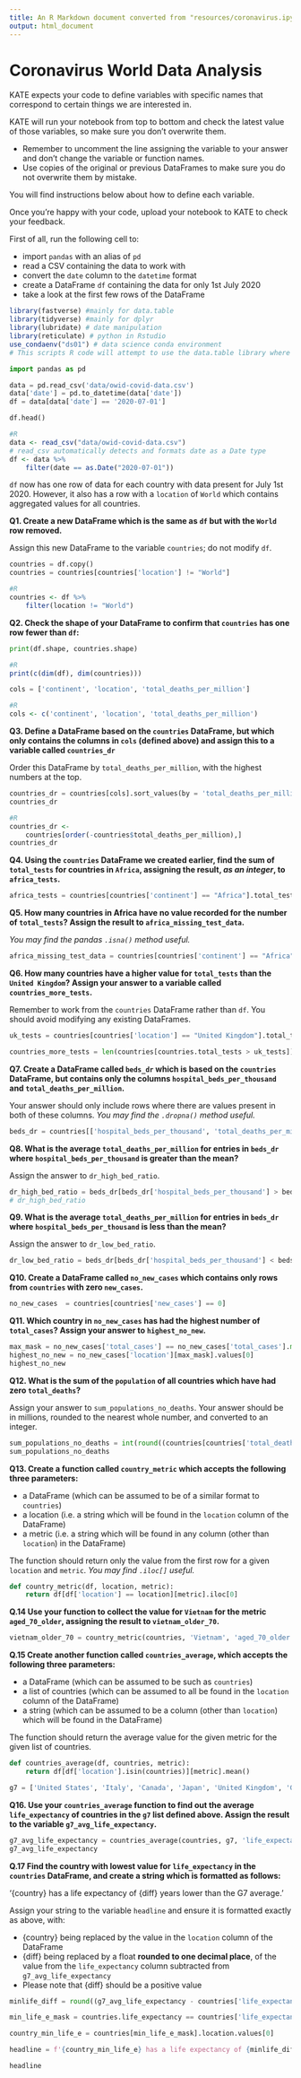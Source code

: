```yaml
---
title: An R Markdown document converted from "resources/coronavirus.ipynb"
output: html_document
---
```


# Coronavirus World Data Analysis

KATE expects your code to define variables with specific names that correspond to certain things we are interested in.

KATE will run your notebook from top to bottom and check the latest value of those variables, so make sure you don't overwrite them.

* Remember to uncomment the line assigning the variable to your answer and don't change the variable or function names.
* Use copies of the original or previous DataFrames to make sure you do not overwrite them by mistake.

You will find instructions below about how to define each variable.

Once you're happy with your code, upload your notebook to KATE to check your feedback.

First of all, run the following cell to:

- import `pandas` with an alias of `pd`
- read a CSV containing the data to work with
- convert the `date` column to the `datetime` format
- create a DataFrame `df` containing the data for only 1st July 2020
- take a look at the first few rows of the DataFrame

```r
library(fastverse) #mainly for data.table
library(tidyverse) #mainly for dplyr
library(lubridate) # date manipulation
library(reticulate) # python in Rstudio
use_condaenv("ds01") # data science conda environment
# This scripts R code will attempt to use the data.table library where possible
```

```python
import pandas as pd

data = pd.read_csv('data/owid-covid-data.csv')
data['date'] = pd.to_datetime(data['date'])
df = data[data['date'] == '2020-07-01']

df.head()
```

```r
#R
data <- read_csv("data/owid-covid-data.csv") 
# read_csv automatically detects and formats date as a Date type
df <- data %>% 
    filter(date == as.Date("2020-07-01"))
```

`df` now has one row of data for each country with data present for July 1st 2020. However, it also has a row with a `location` of `World` which contains aggregated values for all countries. 

**Q1. Create a new DataFrame which is the same as `df` but with the `World` row removed.**

Assign this new DataFrame to the variable `countries`; do not modify `df`.

```python
countries = df.copy()
countries = countries[countries['location'] != "World"]
```

```r
#R
countries <- df %>% 
    filter(location != "World")

```

**Q2. Check the shape of your DataFrame to confirm that `countries` has one row fewer than `df`:**

```python
print(df.shape, countries.shape)
```

```r
#R
print(c(dim(df), dim(countries)))
```


```python
cols = ['continent', 'location', 'total_deaths_per_million']
```


```r
#R
cols <- c('continent', 'location', 'total_deaths_per_million')
```

**Q3. Define a DataFrame based on the `countries` DataFrame, but which only contains the columns in `cols` (defined above) and assign this to a variable called `countries_dr`**

Order this DataFrame by `total_deaths_per_million`, with the highest numbers at the top.

```python
countries_dr = countries[cols].sort_values(by = 'total_deaths_per_million', ascending = False)
countries_dr
```

```r
#R
countries_dr <- 
    countries[order(-countries$total_deaths_per_million),]
countries_dr
```

**Q4. Using the `countries` DataFrame we created earlier, find the sum of `total_tests` for countries in `Africa`, assigning the result, *as an integer*, to `africa_tests`.**

```python
africa_tests = countries[countries['continent'] == "Africa"].total_tests.sum()
```


**Q5. How many countries in Africa have no value recorded for the number of `total_tests`? Assign the result to `africa_missing_test_data`.**

*You may find the pandas `.isna()` method useful.*

```python
africa_missing_test_data = countries[countries['continent'] == "Africa"].total_tests.isna().sum()
```

**Q6. How many countries have a higher value for `total_tests` than the `United Kingdom`? Assign your answer to a variable called `countries_more_tests`.**

Remember to work from the `countries` DataFrame rather than `df`. You should avoid modifying any existing DataFrames. 

```python
uk_tests = countries[countries['location'] == "United Kingdom"].total_tests.values[0]

countries_more_tests = len(countries[countries.total_tests > uk_tests])
```

**Q7. Create a DataFrame called `beds_dr` which is based on the `countries` DataFrame, but contains only the columns `hospital_beds_per_thousand` and `total_deaths_per_million`.**

Your answer should only  include rows where there are values present in both of these columns. *You may find the `.dropna()` method useful.*

```python
beds_dr = countries[['hospital_beds_per_thousand', 'total_deaths_per_million']].dropna()
```

**Q8. What is the average `total_deaths_per_million` for entries in `beds_dr` where `hospital_beds_per_thousand` is greater than the mean?**

Assign the answer to `dr_high_bed_ratio`.

```python
dr_high_bed_ratio = beds_dr[beds_dr['hospital_beds_per_thousand'] > beds_dr['hospital_beds_per_thousand'].mean()].total_deaths_per_million.mean()
# dr_high_bed_ratio
```

**Q9. What is the average `total_deaths_per_million` for entries in `beds_dr` where `hospital_beds_per_thousand` is less than the mean?**

Assign the answer to `dr_low_bed_ratio`.

```python
dr_low_bed_ratio = beds_dr[beds_dr['hospital_beds_per_thousand'] < beds_dr['hospital_beds_per_thousand'].mean()].total_deaths_per_million.mean()
```

**Q10. Create a DataFrame called `no_new_cases` which contains only rows from `countries` with zero `new_cases`.**

```python
no_new_cases  = countries[countries['new_cases'] == 0]
```

**Q11. Which country in `no_new_cases` has had the highest number of `total_cases`? Assign your answer to `highest_no_new`.**

```python
max_mask = no_new_cases['total_cases'] == no_new_cases['total_cases'].max()
highest_no_new = no_new_cases['location'][max_mask].values[0]
highest_no_new
```

**Q12. What is the sum of the `population` of all countries which have had zero `total_deaths`?**

Assign your answer to `sum_populations_no_deaths`. Your answer should be in millions, rounded to the nearest whole number, and converted to an integer.

```python
sum_populations_no_deaths = int(round((countries[countries['total_deaths'] == 0]['population'].sum()) / 1000000))
sum_populations_no_deaths
```

**Q13. Create a function called `country_metric` which accepts the following three parameters:**

- a DataFrame (which can be assumed to be of a similar format to `countries`)
- a location (i.e. a string  which will be found in the `location` column of the DataFrame)
- a metric (i.e. a string which will be found in any column  (other than `location`)  in the DataFrame)

The function should return only the value from the first row for a given `location` and  `metric`. *You may find  `.iloc[]`  useful.*

```python
def country_metric(df, location, metric):
    return df[df['location'] == location][metric].iloc[0]
```

**Q.14 Use your function to collect the value for `Vietnam` for the metric `aged_70_older`, assigning the result to `vietnam_older_70`.**

```python
vietnam_older_70 = country_metric(countries, 'Vietnam', 'aged_70_older')
```

**Q.15 Create another function called `countries_average`, which accepts the following three parameters:**

- a DataFrame (which can be assumed to be such as `countries`)
- a list of countries (which can be assumed to all be found in the `location` column of the DataFrame)
- a string (which can be assumed to be a column (other than `location`) which will be found in the DataFrame) 

The function should return the average value for the given metric for the given list of countries.

```python
def countries_average(df, countries, metric):
    return df[df['location'].isin(countries)][metric].mean()
```

```python
g7 = ['United States', 'Italy', 'Canada', 'Japan', 'United Kingdom', 'Germany', 'France']
```

**Q16. Use your `countries_average` function to find out the average `life_expectancy` of countries in the `g7` list defined above. Assign the result to the variable `g7_avg_life_expectancy`.**

```python
g7_avg_life_expectancy = countries_average(countries, g7, 'life_expectancy')
g7_avg_life_expectancy
```

**Q.17 Find the country with lowest value for `life_expectancy` in the `countries` DataFrame, and create a string which is formatted as follows:**

'{country} has a life expectancy of {diff} years lower than the G7 average.'
    
Assign your string to the variable `headline` and ensure it is formatted exactly as above, with:

- {country} being replaced by the value in the `location` column of the DataFrame
- {diff} being replaced by a float **rounded to one decimal place**, of the value from the `life_expectancy` column subtracted from `g7_avg_life_expectancy` 
- Please note that {diff} should be a positive value

```python
minlife_diff = round((g7_avg_life_expectancy - countries['life_expectancy'].min()), 1)

min_life_e_mask = countries.life_expectancy == countries['life_expectancy'].min()

country_min_life_e = countries[min_life_e_mask].location.values[0]

headline = f'{country_min_life_e} has a life expectancy of {minlife_diff} years lower than the G7 average.'

headline
```

